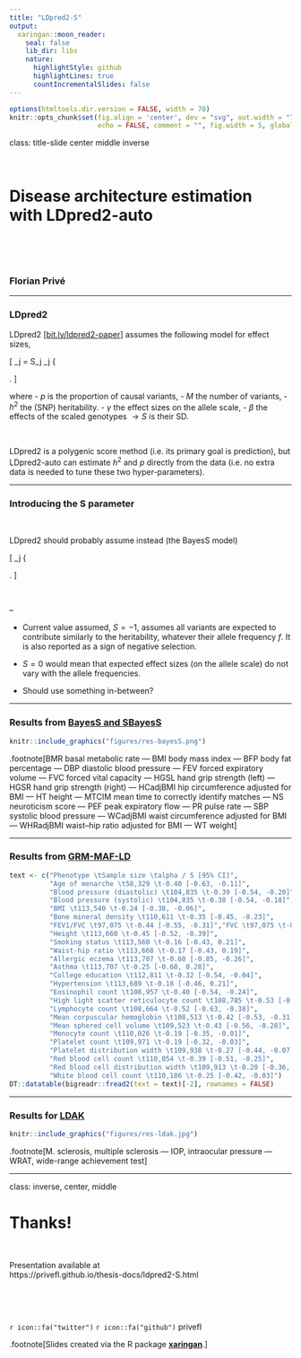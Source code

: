 ```yaml
---
title: "LDpred2-S"
output:
  xaringan::moon_reader:
    seal: false
    lib_dir: libs
    nature:
      highlightStyle: github
      highlightLines: true
      countIncrementalSlides: false
---
```


```r
options(htmltools.dir.version = FALSE, width = 70)
knitr::opts_chunk$set(fig.align = 'center', dev = "svg", out.width = "70%",
                      echo = FALSE, comment = "", fig.width = 5, global.par = TRUE)
```

class: title-slide center middle inverse

<br>

# Disease architecture estimation<br>with LDpred2-auto

<br>

<!-- ## Focus on the 'S' parameter -->

<br>

### Florian Privé

---

### LDpred2

LDpred2 [[bit.ly/ldpred2-paper](https://bit.ly/ldpred2-paper)] assumes the following model for effect sizes,

<div class="math">
\[
\beta_j = S_j \gamma_j \sim \left\{
\begin{array}{ll}
\mathcal N\left(0, \frac{h^2}{M p}\right) & \mbox{with probability } p,\\
0 & \mbox{otherwise,}\end{array}
\right.
\]
</div>

where 
- $p$ is the proportion of causal variants, 
- $M$ the number of variants,
- $h^2$ the (SNP) heritability.
- $\gamma$ the effect sizes on the allele scale,
- $\beta$ the effects of the scaled genotypes $\rightarrow S$ is their SD.

<br>

LDpred2 is a polygenic score method (i.e. its primary goal is prediction), but LDpred2-auto can estimate $h^2$ and $p$ directly from the data (i.e. no extra data is needed to tune these two hyper-parameters).

---

### Introducing the S parameter

<br>

LDpred2 should probably assume instead (the BayesS model)

<div class="math">
\[
\beta_j \sim \left\{
\begin{array}{ll}
\mathcal N\left(0, [2 f_j (1 - f_j)]^{S+1} \sigma_\beta^2\right) & \mbox{with probability } p,\\
0 & \mbox{otherwise,}\end{array}
\right.
\]
</div>

<br>

--

- Current value assumed, $S = -1$, assumes all variants are expected to contribute similarly to the heritability, whatever their allele frequency $f$. It is also reported as a sign of negative selection.

- $S = 0$ would mean that expected effect sizes (on the allele scale) do not vary with the allele frequencies.

- Should use something in-between?

---

### Results from [BayesS and SBayesS](https://doi.org/10.1038/s41467-021-21446-3)

```r
knitr::include_graphics("figures/res-bayesS.png")
```

.footnote[BMR basal metabolic rate &mdash; BMI body mass index &mdash; BFP body fat percentage &mdash; DBP diastolic blood pressure &mdash; FEV forced expiratory volume &mdash; FVC forced vital capacity &mdash; HGSL hand grip strength (left) &mdash; HGSR hand grip strength (right) &mdash; HCadjBMI hip circumference adjusted for BMI &mdash; HT height &mdash; MTCIM mean time to correctly identify matches &mdash; NS neuroticism score &mdash; PEF peak expiratory flow &mdash; PR pulse rate &mdash; SBP systolic blood pressure &mdash; WCadjBMI waist circumference adjusted for BMI &mdash; WHRadjBMI waist–hip ratio adjusted for BMI &mdash; WT weight]

---

### Results from [GRM-MAF-LD](https://doi.org/10.1038/s41467-019-08424-6)

```r
text <- c("Phenotype \tSample size \talpha / S [95% CI]",
          "Age of menarche \t58,329 \t-0.40 [-0.63, -0.11]",
          "Blood pressure (diastolic) \t104,835 \t-0.39 [-0.54, -0.20]",
          "Blood pressure (systolic) \t104,835 \t-0.38 [-0.54, -0.18]",
          "BMI \t113,540 \t-0.24 [-0.38, -0.06]",
          "Bone mineral density \t110,611 \t-0.35 [-0.45, -0.23]",
          "FEV1/FVC \t97,075 \t-0.44 [-0.55, -0.31]","FVC \t97,075 \t-0.15 [-0.31, 0.04]",
          "Height \t113,660 \t-0.45 [-0.52, -0.39]",
          "Smoking status \t113,560 \t-0.16 [-0.43, 0.21]",
          "Waist-hip ratio \t113,668 \t-0.17 [-0.43, 0.19]",
          "Allergic eczema \t113,707 \t-0.60 [-0.85, -0.26]",
          "Asthma \t113,707 \t-0.25 [-0.60, 0.28]",
          "College education \t112,811 \t-0.32 [-0.54, -0.04]",
          "Hypertension \t113,689 \t-0.18 [-0.46, 0.21]",
          "Eosinophil count \t108,957 \t-0.40 [-0.54, -0.24]",
          "High light scatter reticulocyte count \t108,785 \t-0.53 [-0.65, -0.38]",
          "Lymphocyte count \t108,664 \t-0.52 [-0.63, -0.38]",
          "Mean corpuscular hemoglobin \t108,513 \t-0.42 [-0.53, -0.31]",
          "Mean sphered cell volume \t109,523 \t-0.43 [-0.56, -0.28]",
          "Monocyte count \t110,026 \t-0.19 [-0.35, -0.01]",
          "Platelet count \t109,971 \t-0.19 [-0.32, -0.03]",
          "Platelet distribution width \t109,938 \t-0.27 [-0.44, -0.07]",
          "Red blood cell count \t110,054 \t-0.39 [-0.51, -0.25]",
          "Red blood cell distribution width \t109,913 \t-0.20 [-0.36, -0.01]",
          "White blood cell count \t110,186 \t-0.25 [-0.42, -0.03]")
DT::datatable(bigreadr::fread2(text = text)[-2], rownames = FALSE)
```

---

### Results for [LDAK](https://doi.org/10.1038/ng.3865)

```r
knitr::include_graphics("figures/res-ldak.jpg")
```

.footnote[M. sclerosis, multiple sclerosis &mdash; IOP, intraocular pressure &mdash; WRAT, wide-range achievement test]

---

class: inverse, center, middle

# Thanks!

<br>

Presentation available at    
https://privefl.github.io/thesis-docs/ldpred2-S.html

<br>

<br>

`r icon::fa("twitter")` `r icon::fa("github")` privefl

.footnote[Slides created via the R package [**xaringan**](https://github.com/yihui/xaringan).]

